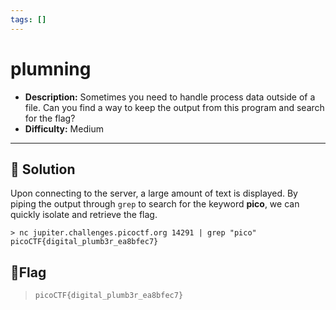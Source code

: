 ---
tags: []
---
# plumning

- **Description:** Sometimes you need to handle process data outside of a file. Can you find a way to keep the output from this program and search for the flag? 
- **Difficulty:** Medium

---

## 🔎 Solution
Upon connecting to the server, a large amount of text is displayed. 
By piping the output through `grep` to search for the keyword **pico**, we can quickly isolate and retrieve the flag.
```
> nc jupiter.challenges.picoctf.org 14291 | grep "pico"
picoCTF{digital_plumb3r_ea8bfec7}
```

## 🚩Flag
> `picoCTF{digital_plumb3r_ea8bfec7}`